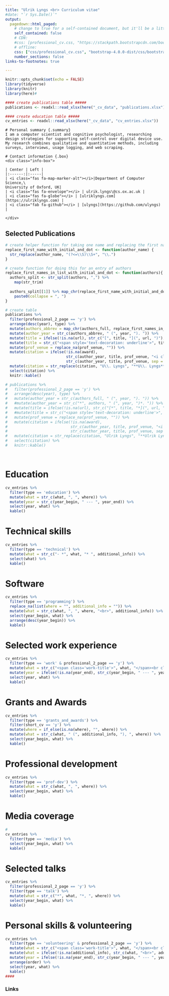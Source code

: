 ```yaml
---
title: "Ulrik Lyngs <br> Curriculum vitae"
#date: "`r Sys.Date()`"
output:
  pagedown::html_paged:
    # change to true for a self-contained document, but it'll be a litte slower for Pandoc to render
    self_contained: false
    # CDN:
    #css: [professional_cv.css, "https://stackpath.bootstrapcdn.com/bootstrap/4.3.1/css/bootstrap-grid.min.css", "https://use.fontawesome.com/releases/v5.7.2/css/all.css"]
    # offline:
    css: ["css/professional_cv.css", "bootstrap-4.0.0-dist/css/bootstrap-grid.min.css", "fontawesome-free-5.8.1-web/css/all.css"]
    number_sections: false
links-to-footnotes: true

---
```


```r
knitr::opts_chunk$set(echo = FALSE)
library(tidyverse)
library(knitr)
library(here)#

#### create publications table #####
publications <- readxl::read_xlsx(here("_cv_data", "publications.xlsx"))

#### create education table #####
cv_entries <- readxl::read_xlsx(here("_cv_data", "cv_entries.xlsx"))

```


<div class="row">
```block
# Personal summary {.summary}
I am a computer scientist and cognitive psychologist, researching design strategies for supporting self-control over digital device use.
My research combines qualitative and quantitative methods, including surveys, interviews, usage logging, and web scraping.

```

```block
# Contact information {.box}
<div class="info-box">

| Center | Left |
|:------:|:-----|
| <i class="fas fa-map-marker-alt"></i>|Department of Computer Science,\
University of Oxford, UK|
| <i class="fas fa-envelope"></i> | ulrik.lyngs\@cs.ox.ac.uk |
| <i class="fas fa-globe"></i> | [ulriklyngs.com](https://ulriklyngs.com) |
| <i class="fab fa-github"></i> | [ulyngs](https://github.com/ulyngs) |
 
</div>

```

</div>


<div class="row pageone">

<div class='col-6 left'>

# Selected Publications {.publications}
```r
# create helper function for taking one name and replacing the first name with initial and dot
replace_first_name_with_initial_and_dot <- function(author_name) {
  str_replace(author_name, "(?<=\\S)\\S+", "\\.")
}

# create function for doing this for an entry of authors
replace_first_names_in_list_with_initial_and_dot <- function(authors){
  authors_split <- str_split(authors, ",") %>% 
    map(str_trim)
  
  authors_split[[1]] %>% map_chr(replace_first_name_with_initial_and_dot) %>% 
    paste0(collapse = ", ")
}

# create table
publications %>%
  filter(professional_2_page == 'y') %>%
  arrange(desc(year), type) %>%
  mutate(authors_abbrev = map_chr(authors_full, replace_first_names_in_list_with_initial_and_dot)) %>% 
  mutate(author_year = str_c(authors_abbrev, " (", year, "). ")) %>%
  mutate(title = ifelse(!is.na(url), str_c("[", title, "](", url, ")"), title)) %>%  #turn title into link
  mutate(title = str_c("<span style='text-decoration: underline'>", title, "</span>")) %>% #underline title
  mutate(prof_venue = replace_na(prof_venue, "")) %>%
  mutate(citation = ifelse(!is.na(award),
                           str_c(author_year, title, prof_venue, "<i class='fas fa-award'></i><em>", award, "</em>", sep = " "),
                           str_c(author_year, title, prof_venue, sep = " "))) %>%
  mutate(citation = str_replace(citation, "U\\. Lyngs", "**U\\. Lyngs**")) %>%  # make my name bold
  select(citation) %>%
  knitr::kable()

# publications %>%
#   filter(professional_2_page == 'y') %>% 
#   arrange(desc(year), type) %>% 
#   mutate(author_year = str_c(authors_full, " (", year, "). ")) %>% 
#   #mutate(author_year = str_c("*", authors, " (", year, ")*. ")) %>%  #italicise authors and year
#   mutate(title = ifelse(!is.na(url), str_c("[*", title, "*](", url, ")"), title)) %>%  #turn title into link
#   #mutate(title = str_c("<span style='text-decoration: underline'>", title, "</span>")) %>% #underline title
#   mutate(prof_venue = replace_na(prof_venue, "")) %>% 
#   mutate(citation = ifelse(!is.na(award), 
#                            str_c(author_year, title, prof_venue, "<i class='fas fa-award'></i><em>", award, "</em>", sep = " "),
#                            str_c(author_year, title, prof_venue, sep = " "))) %>% 
#   mutate(citation = str_replace(citation, "Ulrik Lyngs", "**Ulrik Lyngs**")) %>%  # make my name bold
#   select(citation) %>% 
#   knitr::kable()




```

</div>



<div class='col-6 right'>
# Education {.education}

```r
cv_entries %>% 
  filter(type == 'education') %>% 
  mutate(what = str_c(what, ", ", where)) %>% 
  mutate(year = str_c(year_begin, " --- ", year_end)) %>% 
  select(year, what) %>% 
  kable()
```

# Technical skills {.technical}
```r
cv_entries %>% 
  filter(type == 'technical') %>% 
  mutate(what = str_c("- *", what, "* ", additional_info)) %>% 
  select(what) %>% 
  kable()
```

# Software {.cv-table .nohead .vertical-top}
```r
cv_entries %>% 
  filter(type == 'programming') %>% 
  replace_na(list(where = "", additional_info = "")) %>% 
  mutate(what = str_c(what, ", ", where, "<br>", additional_info)) %>% 
  select(year_begin, what) %>% 
  arrange(desc(year_begin)) %>% 
  kable()
```

</div>

<!-- here ends the row i.e. the first page -->
</div>

<!-- <br class="pageBreak" /> -->

<!-- here starts the second page -->
<div class="row pagetwo">


<!-- here starts the first column -->
<div class="col-6 left-pagetwo">
# Selected work experience {.work}
```r
cv_entries %>% 
  filter(type == 'work' & professional_2_page == 'y') %>% 
  mutate(what = str_c("<span class='work-title'>", what, "</span><br class='work-break'>", where, "<br>", additional_info)) %>% 
  mutate(year = ifelse(!is.na(year_end), str_c(year_begin, " --- ", year_end), year_begin)) %>% 
  select(year, what) %>% 
  kable()
```


# Grants and Awards {.grants}
 
```r
cv_entries %>% 
  filter(type == 'grants_and_awards') %>%
  filter(short_cv == 'y') %>%
  mutate(where = if_else(is.na(where), "", where)) %>% 
  mutate(what = str_c(what, " (", additional_info, "), ", where)) %>% 
  select(year_begin, what) %>% 
  kable()
```

# Professional development {.prof-dev}
```r
cv_entries %>% 
  filter(type == 'prof-dev') %>% 
  mutate(what = str_c(what, ", ", where)) %>% 
  select(year_begin, what) %>% 
  kable()
```


</div>


<!-- here starts the right column -->
<div class="col-6 right-pagetwo">

# Media coverage {.media}
```r
#
cv_entries %>% 
  filter(type == 'media') %>%
  select(year_begin, what) %>% 
  kable()
```

# Selected talks {.talks}
```r
cv_entries %>% 
  filter(professional_2_page == 'y') %>% 
  filter(type == 'talk') %>% 
  mutate(what = str_c("*", what, "*, ", where)) %>% 
  select(year_begin, what) %>% 
  kable()
```

# Personal skills & volunteering {.personal}
```r
cv_entries %>%
  filter(type == 'volunteering' & professional_2_page == 'y') %>%
  mutate(what = str_c("<span class='work-title'>", what, "</span><br class='work-break'>", where)) %>%
  mutate(what = ifelse(!is.na(additional_info), str_c(what, "<br>", additional_info), what)) %>%
  mutate(year = ifelse(!is.na(year_end), str_c(year_begin, " --- ", year_end), year_begin)) %>%
  arrange(order) %>%
  select(year, what) %>%
  kable()
####

```


</div>




<!-- here ends the second page -->
</div>

<!-- <br class='pageBreak'> -->

### Links